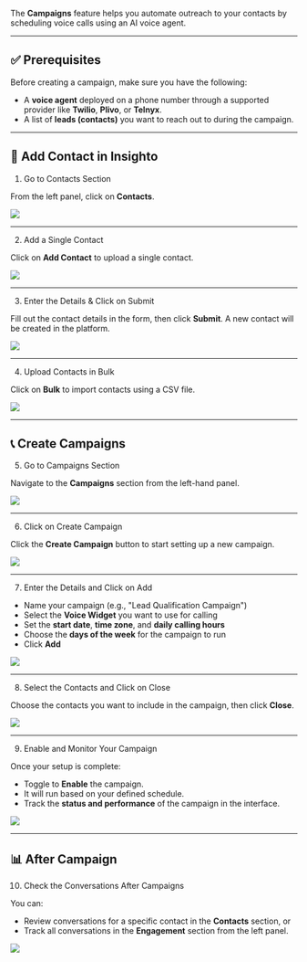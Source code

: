 The **Campaigns** feature helps you automate outreach to your contacts by scheduling voice calls using an AI voice agent.

---

## ✅ Prerequisites

Before creating a campaign, make sure you have the following:
 
- A **voice agent** deployed on a phone number through a supported provider like **Twilio**, **Plivo**, or **Telnyx**.
- A list of **leads (contacts)** you want to reach out to during the campaign.

---

## 👥 Add Contact in Insighto

1. Go to Contacts Section

From the left panel, click on **Contacts**.

![](images/Campaigns/Campaigns1.png)

---

2. Add a Single Contact

Click on **Add Contact** to upload a single contact.

![](images/Campaigns/Campaigns2.png)

---

3. Enter the Details & Click on Submit

Fill out the contact details in the form, then click **Submit**. A new contact will be created in the platform.

![](images/Campaigns/Campaigns3.png)

---

4. Upload Contacts in Bulk

Click on **Bulk** to import contacts using a CSV file.

![](images/Campaigns/Campaigns4.png)

---

## 📞 Create Campaigns 

5. Go to Campaigns Section

Navigate to the **Campaigns** section from the left-hand panel.

![](images/Campaigns/Campaigns5.png)

---

6. Click on Create Campaign

Click the **Create Campaign** button to start setting up a new campaign.

![](images/Campaigns/Campaigns6.png)

---

7. Enter the Details and Click on Add

- Name your campaign (e.g., "Lead Qualification Campaign")  
- Select the **Voice Widget** you want to use for calling  
- Set the **start date**, **time zone**, and **daily calling hours**  
- Choose the **days of the week** for the campaign to run  
- Click **Add**

![](images/Campaigns/Campaigns7.png)

---

8. Select the Contacts and Click on Close

Choose the contacts you want to include in the campaign, then click **Close**.

![](images/Campaigns/Campaigns8.png)

---

9. Enable and Monitor Your Campaign

Once your setup is complete:

- Toggle to **Enable** the campaign.
- It will run based on your defined schedule.
- Track the **status and performance** of the campaign in the interface.

![](images/Campaigns/Campaigns9.png)

---

## 📊 After Campaign 

10. Check the Conversations After Campaigns

You can:

- Review conversations for a specific contact in the **Contacts** section, or  
- Track all conversations in the **Engagement** section from the left panel.

![](images/Campaigns/Campaigns10.png)
